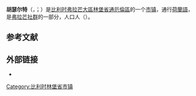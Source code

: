 {{不是|哈瑟尔特}}
{{noteTA|G1=比利时地名}}
{{Infobox Belgium municipality
|name             = 胡瑟尔特
|native_name      = <small>{{native name|nl|Hoeselt}}<br>{{native name|li|Hoeiselt}}</small>
|picture          = Kioskhoeselt 24-02-2008 17-53-50.jpg
|picture-legend   = 
|map              = Hoeselt Limburg Belgium Map.svg
|map-legend       = 胡瑟尔特在[[林堡省_(比利时)|林堡省]]的位置
|arms             = Hoeselt wapen2.svg
|flag             = Flag of Hoeselt.svg
|region           = {{BE-REG-FLE}}
|community        = {{BE-NL}}
|province         = {{BE-PROV-LI}}
|arrondissement   = [[通厄倫區|通厄倫區]]
|nis              = 73032
|pyramid-date     =
|0-19=
|20-64=
|65=
|foreigners=
|foreigners-date  =
|mayor            = Werner Raskin ([[开放弗拉芒自由民主党|Open VLD]])
|majority         = [[开放弗拉芒自由民主党|Open Vld]], [[新弗拉芒人聯盟|N-VA]]
|postal-codes     = 3730
|telephone-area   = 089
|web              = [http://www.hoeselt.be/ www.hoeselt.be]
|coordinates      = {{coord|50|51|N|05|29|E|region:BE|display=inline,title}}
}}
'''胡瑟尔特'''（{{lang-nl|Hoeselt}}，{{IPA-nl|ˈɦusəlt}}；{{lang-li|Hoeiselt}}）是[[比利时|比利时]][[弗拉芒大區|弗拉芒大區]][[林堡省_(比利时)|林堡省]][[通厄倫區|通厄倫區]]的一个[[市镇_(比利时)|市镇]]，通行[[荷蘭語|荷蘭語]]，是[[弗拉芒社群|弗拉芒社群]]的一部分，人口{{wikidata|property|normal+|P1082}}人（{{wikidata|qualifier|P1082|P585}}）。

== 参考文献 ==
{{Reflist}}

==外部链接==
* {{Commons category-inline|Hoeselt}}

{{比利时林堡省市镇}}
{{Authority control}}
{{DEFAULTSORT:Hoeselt}}
[[Category:比利时林堡省市镇|Category:比利时林堡省市镇]]
{{LimburgBE-geo-stub}}